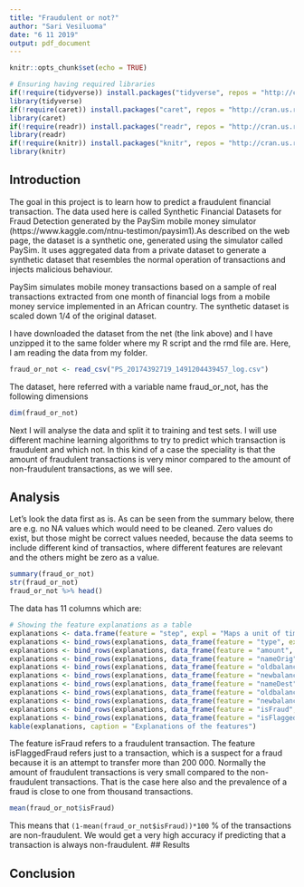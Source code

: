 ```yaml
---
title: "Fraudulent or not?"
author: "Sari Vesiluoma"
date: "6 11 2019"
output: pdf_document
---
```


```r
knitr::opts_chunk$set(echo = TRUE)
```

```r
# Ensuring having required libraries
if(!require(tidyverse)) install.packages("tidyverse", repos = "http://cran.us.r-project.org")
library(tidyverse)
if(!require(caret)) install.packages("caret", repos = "http://cran.us.r-project.org")
library(caret)
if(!require(readr)) install.packages("readr", repos = "http://cran.us.r-project.org")
library(readr)
if(!require(knitr)) install.packages("knitr", repos = "http://cran.us.r-project.org")
library(knitr)
```

## Introduction

The goal in this project is to learn how to predict a fraudulent financial transaction. The data used here is called Synthetic Financial Datasets for Fraud Detection generated by the PaySim mobile money simulator (https://www.kaggle.com/ntnu-testimon/paysim1).As described on the web page, the dataset is a synthetic one, generated using the simulator called PaySim. It uses aggregated data from a private dataset to generate a synthetic dataset that resembles the normal operation of transactions and injects malicious behaviour. 

PaySim simulates mobile money transactions based on a sample of real transactions extracted from one month of financial logs from a mobile money service implemented in an African country. The synthetic dataset is scaled down 1/4 of the original dataset.

I have downloaded the dataset from the net (the link above) and I have unzipped it to the same folder where my R script and the rmd file are. Here, I am reading the data from my folder. 
```r
fraud_or_not <- read_csv("PS_20174392719_1491204439457_log.csv")
```

The dataset, here referred with a variable name fraud_or_not, has the following dimensions

```r
dim(fraud_or_not)
```

Next I will analyse the data and split it to training and test sets. I will use different machine learning algorithms to try to predict which transaction is fraudulent and which not. In this kind of a case the speciality is that the amount of fraudulent transactions is very minor compared to the amount of non-fraudulent transactions, as we will see. 


## Analysis

Let's look the data first as is. As can be seen from the summary below, there are e.g. no NA values which would need to be cleaned. Zero values do exist, but those might be correct values needed, because the data seems to include different kind of transactios, where different features are relevant and the others might be zero as a value.

```r
summary(fraud_or_not)
str(fraud_or_not)
fraud_or_not %>% head()
```

The data has 11 columns which are:

```r
# Showing the feature explanations as a table
explanations <- data.frame(feature = "step", expl = "Maps a unit of time in the real world. 1 step is 1 hour of time. Total steps 744 (30 days simulation).")
explanations <- bind_rows(explanations, data_frame(feature = "type", expl = "CASH-IN, CASH-OUT, DEBIT, PAYMENT and TRANSFER."))
explanations <- bind_rows(explanations, data_frame(feature = "amount", expl = "Amount of the transaction in local currency."))
explanations <- bind_rows(explanations, data_frame(feature = "nameOrig", expl = "Customer who started the transaction"))
explanations <- bind_rows(explanations, data_frame(feature = "oldbalanceOrg", expl = "Initial balance before the transaction"))
explanations <- bind_rows(explanations, data_frame(feature = "newbalanceOrig", expl = "New balance after the transaction"))
explanations <- bind_rows(explanations, data_frame(feature = "nameDest", expl = "Customer who is the recipient of the transaction"))
explanations <- bind_rows(explanations, data_frame(feature = "oldbalanceDest", expl = "Initial balance recipient before the transaction"))
explanations <- bind_rows(explanations, data_frame(feature = "newbalanceDest", expl = "New balance recipient after the transaction"))
explanations <- bind_rows(explanations, data_frame(feature = "isFraud", expl = "Transactions made by the fraudulent agents inside the simulation"))
explanations <- bind_rows(explanations, data_frame(feature = "isFlaggedFraud", expl = "An illegal attempt in this dataset is an attempt to transfer more than 200.000 in a single transaction."))
kable(explanations, caption = "Explanations of the features")
```

The feature isFraud refers to a fraudulent transaction. The feature isFlaggedFraud refers just to a transaction, which is a suspect for a fraud because it is an attempt to transfer more than 200 000. Normally the amount of fraudulent transactions is very small compared to the non-fraudulent transactions. That is the case here also and the prevalence of a fraud is close to one from thousand transactions. 

```r
mean(fraud_or_not$isFraud)
```

This means that `(1-mean(fraud_or_not$isFraud))*100` % of the transactions are non-fraudulent. We would get a very high accuracy if predicting that a transaction is always non-fraudulent. 
## Results


## Conclusion